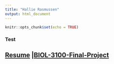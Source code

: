 ```yaml
---
title: "Hallie Rasmussen"
output: html_document
---
```


```r
knitr::opts_chunk$set(echo = TRUE)
```

### Test

## [Resume]("/Users/halli/Downloads/Website/HallieRasmussen.github.io/Resume.pdf.pdf") |[BIOL-3100-Final-Project]("/Users/halli/Downloads/Website/HallieRasmussen.github.io/Final.project.Rmd") ##


